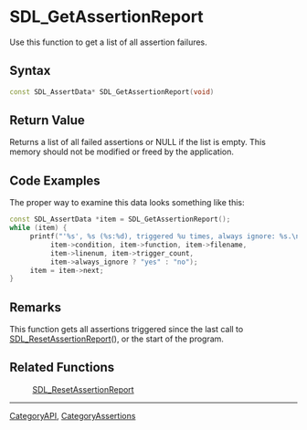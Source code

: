 
= SDL_GetAssertionReport =
Use this function to get a list of all assertion failures.


== Syntax ==
<syntaxhighlight lang='c++'>
const SDL_AssertData* SDL_GetAssertionReport(void)
</syntaxhighlight>

== Return Value ==
Returns a list of all failed assertions or NULL if the list is empty. This memory should not be modified or freed by the application.

== Code Examples ==
The proper way to examine this data looks something like this:
<syntaxhighlight lang='c++'>
const SDL_AssertData *item = SDL_GetAssertionReport();
while (item) {
     printf("'%s', %s (%s:%d), triggered %u times, always ignore: %s.\n",
          item->condition, item->function, item->filename,
          item->linenum, item->trigger_count,
          item->always_ignore ? "yes" : "no");
     item = item->next;
}
</syntaxhighlight>

== Remarks ==
This function gets all assertions triggered since the last call to [[SDL_ResetAssertionReport]](), or the start of the program.


== Related Functions ==
:[[SDL_ResetAssertionReport]]

----
[[CategoryAPI]], [[CategoryAssertions]]
